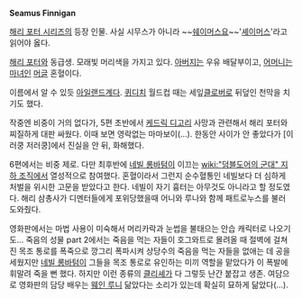 '''Seamus Finnigan'''

[[해리 포터 시리즈]]의 등장 인물. 사실 시무스가 아니라 ~~[[쉐이머스요]]~~'[[셰이머스]]'라고 읽어야 옳다.

[[해리 포터]]와 동급생. 모래빛 머리색을 가지고 있다. [[아버지]]는 우유 배달부이고, [[어머니]]는 [[마녀]]인 [[머글]] 혼혈이다.

이름에서 알 수 있듯 [[아일랜드]]계다. [[퀴디치]] 월드컵 때는 세잎[[클로버]]로 뒤덮인 천막을 치기도 했다.

작중엔 비중이 거의 없다가, 5편 초반에서 [[케드릭 디고리]] 사망과 관련해서 해리 포터와 찌질하게 대판 싸웠다. 이때 보면 영락없는 마마보이(…). 한동안 사이가 안 좋았다가 [이러쿵 저러쿵]에서 진실을 안 뒤, 화해했다.

6편에서는 비중 제로. 다만 최후반에 [[네빌 롱바텀]]이 이끄는 [[wiki:"덤블도어의 군대" 지하 조직]]에서 열성적으로 참여했다. 혼혈이라서 그런지 순수혈통인 네빌보다 더 심하게 처벌을 위시한 고문을 받았다고 한다. 네빌이 자기 흉터는 아무것도 아니라고 할 정도였다. 해리 삼총사가 디멘터들에게 포위당했을때 어니와 루나와 함께 패트로누스를 불러 도와줬다.

영화판에서는 마법 사용이 미숙해서 머리카락과 눈썹을 불태으는 안습 캐릭터로 나오기도... 죽음의 성물 part 2에서는 죽음을 먹는 자들이 호그와트로 몰려올 때 절벽에 걸쳐진 목조 통로를 폭죽으로 깡그리 폭파시켜 상당수의 죽음을 먹는 자들을 없애는 데 공을 세웠지만 [[네빌 롱바텀]]이 그들을 목조 통로로 유인하는 미끼 역할을 맡았다가 이 폭발에 휘말려 죽을 뻔 했다. 하지만 이런 종류의 [[클리셰]]가 다 그렇듯 난간 붙잡고 생존. 여담으로 영화판의 담당 배우는 [[웨인 루니]] 닮았다는 소리가 있는데 확실히 묘하게 닮았다(...).
